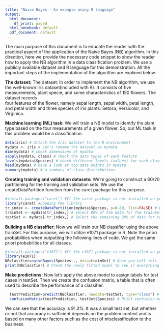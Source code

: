 ```yaml
---
title: "Naive Bayes - An example using R language"
output:
  html_document:
    df_print: paged
  html_notebook: default
  pdf_document: default
---
```

The main purpose of this document is to educate the reader with the practical aspect of the application of the Naive Bayes (NB) algorithm. In this direction, here we provide the necessary code snippet to show the reader how to apply the NB algorithm in a data classification problem. We use a publicly available dataset and R language for this demonstration. All the important steps of the implementation of the algorithm are explined below.

**The dataset:** The dataset: In order to implement the NB algorithm, we use the well-known Iris dataset(included with R). 
It consists of five measurements, plant specie, and some characteristics of 150 flowers. The dataset records  
four features of the flower, namely sepal length, sepal width, petal length, and petal width and three 
species of iris plants: Setosa, Versicolor, and Virginica.

**Machine learning (ML) task:** We will train a NB model to identify the plant type based on the four measurements of a given flower. So, our ML task in this problem would be a classification.
```r
data(iris) # Attach the Iris dataset to the R environment
mydata <- iris # Let's rename the dataset as mydata
dim(mydata) # check dimensions of mydata
sapply(mydata, class) # check the data types of each feature
levels(mydata$Species) # check different levels (values) for each class
head(mydata) # have a look at top data points in mydata
summary(mydata) # a summary of class distributions
```
**Creating training and validation datasets:** We’re going to construct a 80/20 partitioning for the training and validation sets. We use the createDataPartition function from the caret package for this purpose.
```r
#install.packages("caret") #If the caret package is not installed on your system, uncomment this line to install it first
library(caret) #Loading the library
tr_index <- createDataPartition(mydata$Species, p=0.80, list=FALSE) # List of 80% of the rows
trainSet <- mydata[tr_index,] # select 80% of the data for the trainSet
testSet <- mydata[-tr_index,] # Select the remaining 20% of data for testSet
```
**Building a NB classifier:** Now we will train our NB classiﬁer using the above trainSet. For this purpose, we will utilize e1071 package in R. Note the priori probabilities when outputting the following lines of code. We get the same priori probabilities for all classes.

```r
#install.packages("e1071") #If the e1071 package is not installed on your system, uncomment this line to install it first
library(e1071)
NBclassfier=naiveBayes(Species~., data=trainSet) # Once you call this line, R fits the NB model using trainSet
print(NBclassfier) # Check the newly fitted model to see if everything is OK.
```

**Make predictions:** Now let's apply the above model to assign labels for test cases in testSet. Then we create the confusion matrix, a table that is often used to describe the performance of a classifier.
```r
  testPrediction=predict(NBclassfier, newdata=testSet, type="class") # Assign labels for each test case
  confusionMatrix(testPrediction, testSet$Species) # Print confusion matrix 
```
We can see that the accuracy is 91.3%. It was a small test set, but whether or not that accuracy is sufficient depends on the problem context and is based on many other factors such as the cost of misclassification to the business.

